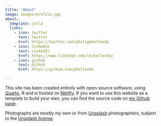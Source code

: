 ```yaml
---
title: "About"
image: images/profile.jpg
about:
  template: jolla
  links:
    - icon: twitter
      text: Twitter
      href: https://twitter.com/philippkollenda
    - icon: linkedin
      text: LinkedIn
      href: https://www.linkedin.com/in/kollenda/
    - icon: github
      text: Github
      href: https://github.com/pkollenda

---
```


This site has been created entirely with open-source software, using [Quarto](https://quarto.org/), R and is hosted on [Netifly](https://www.netlify.com/). If you want to use this website as a template to build your own, you can find the source code on [my Github page](https://github.com/pkollenda/website).  

Photographs are mostly my own or from [Unsplash](https://unsplash.com/) photographers, subject to the [Unsplash license](https://unsplash.com/license).
